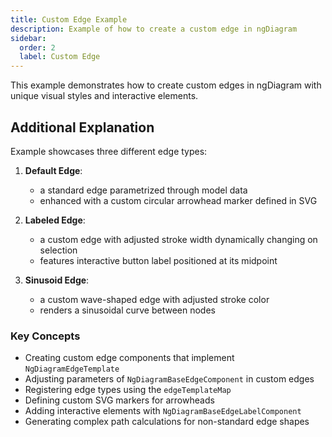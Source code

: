 ```yaml
---
title: Custom Edge Example
description: Example of how to create a custom edge in ngDiagram
sidebar:
  order: 2
  label: Custom Edge
---
```



This example demonstrates how to create custom edges in ngDiagram with unique visual styles and interactive elements.

<CustomEdge />
<ExampleViewer dirName="custom-edge" />

## Additional Explanation

Example showcases three different edge types:

1. **Default Edge**:
   - a standard edge parametrized through model data
   - enhanced with a custom circular arrowhead marker defined in SVG

2. **Labeled Edge**:
   - a custom edge with adjusted stroke width dynamically changing on selection
   - features interactive button label positioned at its midpoint

3. **Sinusoid Edge**:
   - a custom wave-shaped edge with adjusted stroke color
   - renders a sinusoidal curve between nodes

### Key Concepts

- Creating custom edge components that implement `NgDiagramEdgeTemplate`
- Adjusting parameters of `NgDiagramBaseEdgeComponent` in custom edges
- Registering edge types using the `edgeTemplateMap`
- Defining custom SVG markers for arrowheads
- Adding interactive elements with `NgDiagramBaseEdgeLabelComponent`
- Generating complex path calculations for non-standard edge shapes
